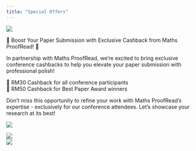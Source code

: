 ```yaml
---
title: "Special Offers"
---
```


![](images/MPR_logo.jpeg)

🎉 Boost Your Paper Submission with Exclusive Cashback from Maths ProofRead! 🎉

In partnership with Maths ProofRead, we're excited to bring exclusive conference cashbacks to help you elevate your paper submission with professional polish!

🔹 RM30 Cashback for all conference participants\
🔹 RM50 Cashback for Best Paper Award winners

Don’t miss this opportunity to refine your work with Maths ProofRead’s expertise - exclusively for our conference attendees. Let’s showcase your research at its best!

![](images/RM30.png)

![](images/Leaflet Maths Proofread_Page_1.png)
\
![](images/Leaflet Maths Proofread_Page_2.png)